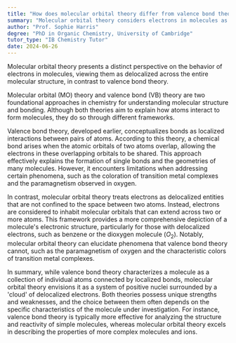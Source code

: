 ```yaml
---
title: "How does molecular orbital theory differ from valence bond theory?"
summary: "Molecular orbital theory considers electrons in molecules as delocalised over the entire molecule, unlike valence bond theory."
author: "Prof. Sophie Harris"
degree: "PhD in Organic Chemistry, University of Cambridge"
tutor_type: "IB Chemistry Tutor"
date: 2024-06-26
---
```


Molecular orbital theory presents a distinct perspective on the behavior of electrons in molecules, viewing them as delocalized across the entire molecular structure, in contrast to valence bond theory.

Molecular orbital (MO) theory and valence bond (VB) theory are two foundational approaches in chemistry for understanding molecular structure and bonding. Although both theories aim to explain how atoms interact to form molecules, they do so through different frameworks.

Valence bond theory, developed earlier, conceptualizes bonds as localized interactions between pairs of atoms. According to this theory, a chemical bond arises when the atomic orbitals of two atoms overlap, allowing the electrons in these overlapping orbitals to be shared. This approach effectively explains the formation of single bonds and the geometries of many molecules. However, it encounters limitations when addressing certain phenomena, such as the coloration of transition metal complexes and the paramagnetism observed in oxygen.

In contrast, molecular orbital theory treats electrons as delocalized entities that are not confined to the space between two atoms. Instead, electrons are considered to inhabit molecular orbitals that can extend across two or more atoms. This framework provides a more comprehensive depiction of a molecule's electronic structure, particularly for those with delocalized electrons, such as benzene or the dioxygen molecule ($O_2$). Notably, molecular orbital theory can elucidate phenomena that valence bond theory cannot, such as the paramagnetism of oxygen and the characteristic colors of transition metal complexes.

In summary, while valence bond theory characterizes a molecule as a collection of individual atoms connected by localized bonds, molecular orbital theory envisions it as a system of positive nuclei surrounded by a 'cloud' of delocalized electrons. Both theories possess unique strengths and weaknesses, and the choice between them often depends on the specific characteristics of the molecule under investigation. For instance, valence bond theory is typically more effective for analyzing the structure and reactivity of simple molecules, whereas molecular orbital theory excels in describing the properties of more complex molecules and ions.
    